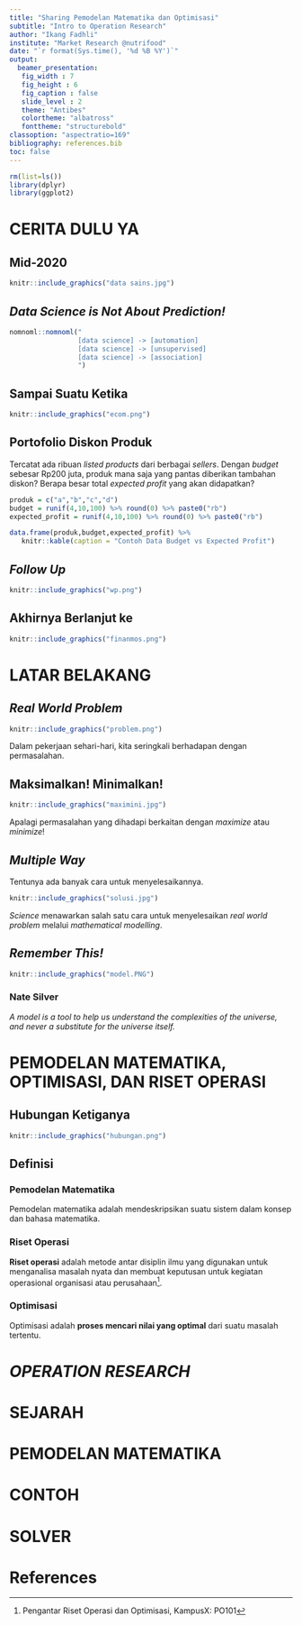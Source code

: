 ```yaml
---
title: "Sharing Pemodelan Matematika dan Optimisasi"
subtitle: "Intro to Operation Research"
author: "Ikang Fadhli"
institute: "Market Research @nutrifood"
date: "`r format(Sys.time(), '%d %B %Y')`"
output:
  beamer_presentation:
   fig_width : 7
   fig_height : 6
   fig_caption : false
   slide_level : 2
   theme: "Antibes"
   colortheme: "albatross"
   fonttheme: "structurebold"
classoption: "aspectratio=169"
bibliography: references.bib
toc: false
---
```


```r
rm(list=ls())
library(dplyr)
library(ggplot2)
```

# CERITA DULU YA

## Mid-2020

```r
knitr::include_graphics("data sains.jpg")
```

## _Data Science is Not About Prediction!_

```r
nomnoml::nomnoml("
                 [data science] -> [automation]
                 [data science] -> [unsupervised]
                 [data science] -> [association]
                 ")
```

## Sampai Suatu Ketika

```r
knitr::include_graphics("ecom.png")
```

## Portofolio Diskon Produk

Tercatat ada ribuan _listed products_ dari berbagai _sellers_. Dengan _budget_ sebesar Rp200 juta, produk mana saja yang pantas diberikan tambahan diskon? Berapa besar total _expected profit_ yang akan didapatkan?

```r
produk = c("a","b","c","d")
budget = runif(4,10,100) %>% round(0) %>% paste0("rb")
expected_profit = runif(4,10,100) %>% round(0) %>% paste0("rb")

data.frame(produk,budget,expected_profit) %>% 
   knitr::kable(caption = "Contoh Data Budget vs Expected Profit")
```

## _Follow Up_

```r
knitr::include_graphics("wp.png")
```

## Akhirnya Berlanjut ke

```r
knitr::include_graphics("finanmos.png")
```

# LATAR BELAKANG

## _Real World Problem_

```r
knitr::include_graphics("problem.png")
```

Dalam pekerjaan sehari-hari, kita seringkali berhadapan dengan permasalahan.

## Maksimalkan! Minimalkan!

```r
knitr::include_graphics("maximini.jpg")
```

Apalagi permasalahan yang dihadapi berkaitan dengan _maximize_ atau _minimize_!

## _Multiple Way_

Tentunya ada banyak cara untuk menyelesaikannya.

```r
knitr::include_graphics("solusi.jpg")
```

_Science_ menawarkan salah satu cara untuk menyelesaikan _real world problem_ melalui _mathematical modelling_.

## _Remember This!_

```r
knitr::include_graphics("model.PNG")
```

### Nate Silver

_A model is a tool to help us understand the complexities of the universe, and never a substitute for the universe itself._ 

# PEMODELAN MATEMATIKA, OPTIMISASI, DAN RISET OPERASI

## Hubungan Ketiganya

```r
knitr::include_graphics("hubungan.png")
```

## Definisi 

### Pemodelan Matematika

Pemodelan matematika adalah mendeskripsikan suatu sistem dalam konsep dan bahasa matematika.

### Riset Operasi

__Riset operasi__ adalah metode antar disiplin ilmu yang digunakan untuk menganalisa masalah nyata dan membuat keputusan untuk kegiatan operasional organisasi atau perusahaan^[Pengantar Riset Operasi dan Optimisasi, KampusX: PO101]. 

### Optimisasi

Optimisasi adalah __proses mencari nilai yang optimal__ dari suatu masalah tertentu.

# _OPERATION RESEARCH_



# SEJARAH

# PEMODELAN MATEMATIKA


# CONTOH

# SOLVER

# References